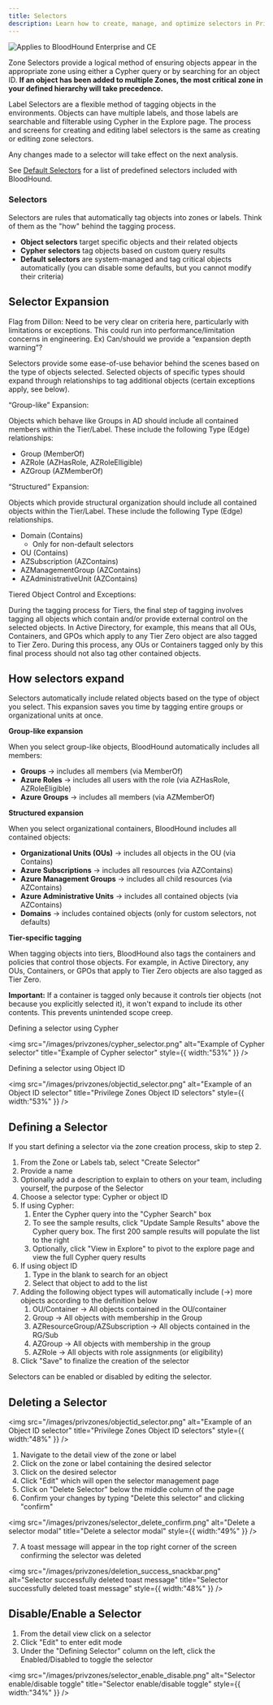 ```yaml
---
title: Selectors
description: Learn how to create, manage, and optimize selectors in Privilege Zones to enhance BloodHound's analysis.
---
```


<img noZoom src="/assets/enterprise-AND-community-edition-pill-tag.svg" alt="Applies to BloodHound Enterprise and CE"/>

Zone Selectors provide a logical method of ensuring objects appear in the appropriate zone using either a Cypher query or by searching for an object ID. **If an object has been added to multiple Zones, the most critical zone in your defined hierarchy will take precedence.**

Label Selectors are a flexible method of tagging objects in the environments. Objects can have multiple labels, and those labels are searchable and filterable using Cypher in the Explore page. The process and screens for creating and editing label selectors is the same as creating or editing zone selectors.

Any changes made to a selector will take effect on the next analysis.

<Note>See [Default Selectors](/analyze-data/privilege-zones/default-selectors) for a list of predefined selectors included with BloodHound.</Note>

### Selectors

Selectors are rules that automatically tag objects into zones or labels. Think of them as the "how" behind the tagging process.

- **Object selectors** target specific objects and their related objects
- **Cypher selectors** tag objects based on custom query results
- **Default selectors** are system-managed and tag critical objects automatically (you can disable some defaults, but you cannot modify their criteria)

## Selector Expansion

Flag from Dillon: Need to be very clear on criteria here, particularly with limitations or exceptions. This could run into performance/limitation concerns in engineering. Ex) Can/should we provide a “expansion depth warning”?

Selectors provide some ease-of-use behavior behind the scenes based on the type of objects selected. Selected objects of specific types should expand through relationships to tag additional objects (certain exceptions apply, see below).

“Group-like” Expansion:

Objects which behave like Groups in AD should include all contained members within the Tier/Label. These include the following Type (Edge) relationships:

- Group (MemberOf)
- AZRole (AZHasRole, AZRoleElligible)
- AZGroup (AZMemberOf)

“Structured” Expansion:

Objects which provide structural organization should include all contained objects within the Tier/Label. These include the following Type (Edge) relationships.

- Domain (Contains)
  - Only for non-default selectors
- OU (Contains)
- AZSubscription (AZContains)
- AZManagementGroup (AZContains)
- AZAdministrativeUnit (AZContains)

Tiered Object Control and Exceptions:

During the tagging process for Tiers, the final step of tagging involves tagging all objects which contain and/or provide external control on the selected objects. In Active Directory, for example, this means that all OUs, Containers, and GPOs which apply to any Tier Zero object are also tagged to Tier Zero. During this process, any OUs or Containers tagged only by this final process should not also tag other contained objects.

## How selectors expand

Selectors automatically include related objects based on the type of object you select. This expansion saves you time by tagging entire groups or organizational units at once.

**Group-like expansion**

When you select group-like objects, BloodHound automatically includes all members:

- **Groups** → includes all members (via MemberOf)
- **Azure Roles** → includes all users with the role (via AZHasRole, AZRoleEligible)
- **Azure Groups** → includes all members (via AZMemberOf)

**Structured expansion**

When you select organizational containers, BloodHound includes all contained objects:

- **Organizational Units (OUs)** → includes all objects in the OU (via Contains)
- **Azure Subscriptions** → includes all resources (via AZContains)
- **Azure Management Groups** → includes all child resources (via AZContains)
- **Azure Administrative Units** → includes all contained objects (via AZContains)
- **Domains** → includes contained objects (only for custom selectors, not defaults)

**Tier-specific tagging**

When tagging objects into tiers, BloodHound also tags the containers and policies that control those objects. For example, in Active Directory, any OUs, Containers, or GPOs that apply to Tier Zero objects are also tagged as Tier Zero.

**Important:** If a container is tagged only because it controls tier objects (not because you explicitly selected it), it won't expand to include its other contents. This prevents unintended scope creep.

Defining a selector using Cypher

<img
  src="/images/privzones/cypher_selector.png"
  alt="Example of Cypher selector"
  title="Example of Cypher selector"
  style={{ width:"53%" }}
/>

Defining a selector using Object ID

<img
  src="/images/privzones/objectid_selector.png"
  alt="Example of an Object ID selector"
  title="Privilege Zones Object ID selectors"
  style={{ width:"53%" }}
/>

## Defining a Selector

If you start defining a selector via the zone creation process, skip to step 2.

1. From the Zone or Labels tab, select "Create Selector"
2. Provide a name
3. Optionally add a description to explain to others on your team, including yourself, the purpose of the Selector
4. Choose a selector type: Cypher or object ID
5. If using Cypher:
   1. Enter the Cypher query into the "Cypher Search" box
   2. To see the sample results, click "Update Sample Results" above the Cypher query box. The first 200 sample results will populate the list to the right
   3. Optionally, click "View in Explore" to pivot to the explore page and view the full Cypher query results
6. If using object ID
   1. Type in the blank to search for an object
   2. Select that object to add to the list
7. Adding the following object types will automatically include (→) more objects according to the definition below
   1. OU/Container → All objects contained in the OU/container
   2. Group → All objects with membership in the Group
   3. AZResourceGroup/AZSubscription → All objects contained in the RG/Sub
   4. AZGroup → All objects with membership in the group
   5. AZRole → All objects with role assignments (or eligibility)
8. Click "Save" to finalize the creation of the selector

Selectors can be enabled or disabled by editing the selector.

## Deleting a Selector

<img
  src="/images/privzones/objectid_selector.png"
  alt="Example of an Object ID selector"
  title="Privilege Zones Object ID selectors"
  style={{ width:"48%" }}
/>

1. Navigate to the detail view of the zone or label
2. Click on the zone or label containing the desired selector
3. Click on the desired selector
4. Click "Edit" which will open the selector management page
5. Click on "Delete Selector" below the middle column of the page
6. Confirm your changes by typing "Delete this selector" and clicking "confirm"

<img
  src="/images/privzones/selector_delete_confirm.png"
  alt="Delete a selector modal"
  title="Delete a selector modal"
  style={{ width:"49%" }}
/>

7. A toast message will appear in the top right corner of the screen confirming the selector was deleted

<img
  src="/images/privzones/deletion_success_snackbar.png"
  alt="Selector successfully deleted toast message"
  title="Selector successfully deleted toast message"
  style={{ width:"48%" }}
/>

## Disable/Enable a Selector

1. From the detail view click on a selector
2. Click "Edit" to enter edit mode
3. Under the "Defining Selector" column on the left, click the Enabled/Disabled to toggle the selector

<img
  src="/images/privzones/selector_enable_disable.png"
  alt="Selector enable/disable toggle"
  title="Selector enable/disable toggle"
  style={{ width:"34%" }}
/>